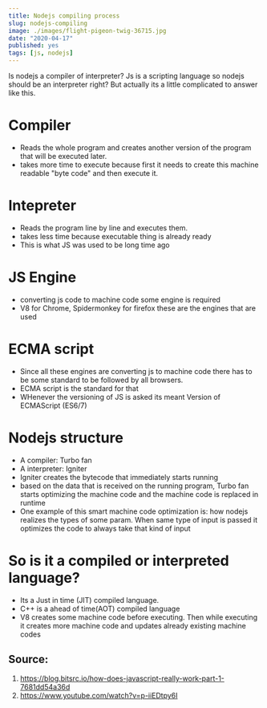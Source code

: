 ```yaml
---
title: Nodejs compiling process
slug: nodejs-compiling
image: ./images/flight-pigeon-twig-36715.jpg
date: "2020-04-17"
published: yes
tags: [js, nodejs]
---
```



Is nodejs a compiler of interpreter? Js is a scripting language so nodejs should be an interpreter right? But actually its a little complicated to answer like this.

# Compiler

- Reads the whole program and creates another version of the program that will be executed later.
- takes more time to execute because first it needs to create this machine readable "byte code" and then execute it.

# Intepreter

- Reads the program line by line and executes them.
- takes less time because executable thing is already ready
- This is what JS was used to be long time ago

# JS Engine

- converting js code to machine code some engine is required
- V8 for Chrome, Spidermonkey for firefox these are the engines that are used

# ECMA script

- Since all these engines are converting js to machine code there has to be some standard to be followed by all browsers.
- ECMA script is the standard for that
- WHenever the versioning of JS is asked its meant Version of ECMAScript (ES6/7)

# Nodejs structure

- A compiler: Turbo fan
- A interpreter: Igniter
- Igniter creates the bytecode that immediately starts running
- based on the data that is received on the running program, Turbo fan starts optimizing the machine code and the machine code is replaced in runtime
- One example of this smart machine code optimization is: how nodejs realizes the types of some param. When same type of input is passed it optimizes the code to always take that kind of input

# So is it a compiled or interpreted language?

- Its a Just in time (JIT) compiled language.
- C++ is a ahead of time(AOT) compiled language
- V8 creates some machine code before executing. Then while executing it creates more machine code and updates already existing machine codes

## Source:

1. https://blog.bitsrc.io/how-does-javascript-really-work-part-1-7681dd54a36d
2. https://www.youtube.com/watch?v=p-iiEDtpy6I
